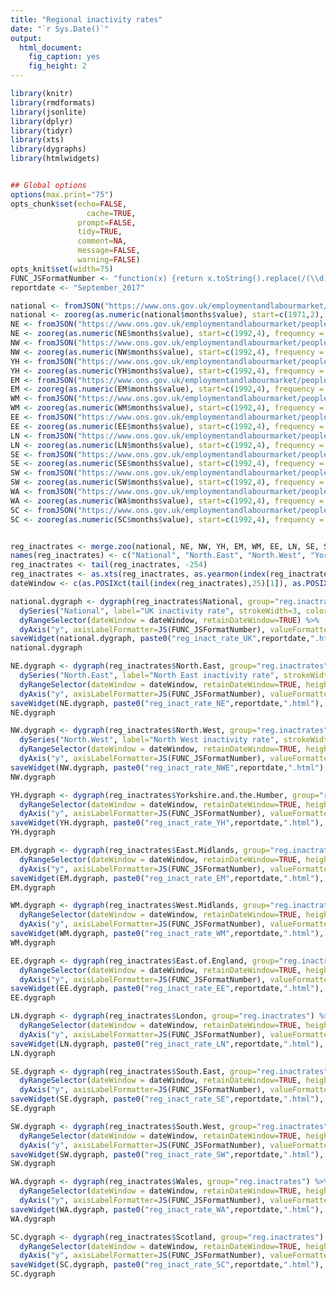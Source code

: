 ---
title: "Regional inactivity rates"
date: "`r Sys.Date()`"
output: 
  html_document: 
    fig_caption: yes
    fig_height: 2
---


```{r knitr_init, echo=FALSE, cache=FALSE, message=FALSE, warning=FALSE}
library(knitr)
library(rmdformats)
library(jsonlite)
library(dplyr)
library(tidyr)
library(xts)
library(dygraphs)
library(htmlwidgets)


## Global options
options(max.print="75")
opts_chunk$set(echo=FALSE,
	             cache=TRUE,
               prompt=FALSE,
               tidy=TRUE,
               comment=NA,
               message=FALSE,
               warning=FALSE)
opts_knit$set(width=75)
FUNC_JSFormatNumber <- "function(x) {return x.toString().replace(/(\\d)(?=(\\d{3})+(?!\\d))/g, '$1,')}"
reportdate <- "September_2017"
```


```{r download_data, echo=FALSE}
national <- fromJSON("https://www.ons.gov.uk/employmentandlabourmarket/peoplenotinwork/economicinactivity/timeseries/lf2s/data")
national <- zooreg(as.numeric(national$months$value), start=c(1971,2), frequency = 12)
NE <- fromJSON("https://www.ons.gov.uk/employmentandlabourmarket/peoplenotinwork/economicinactivity/timeseries/lf59/data")
NE <- zooreg(as.numeric(NE$months$value), start=c(1992,4), frequency = 12)
NW <- fromJSON("https://www.ons.gov.uk/employmentandlabourmarket/peoplenotinwork/economicinactivity/timeseries/lf5a/data")
NW <- zooreg(as.numeric(NW$months$value), start=c(1992,4), frequency = 12)
YH <- fromJSON("https://www.ons.gov.uk/employmentandlabourmarket/peoplenotinwork/economicinactivity/timeseries/lf5b/data")
YH <- zooreg(as.numeric(YH$months$value), start=c(1992,4), frequency = 12)
EM <- fromJSON("https://www.ons.gov.uk/employmentandlabourmarket/peoplenotinwork/economicinactivity/timeseries/lf5c/data")
EM <- zooreg(as.numeric(EM$months$value), start=c(1992,4), frequency = 12)
WM <- fromJSON("https://www.ons.gov.uk/employmentandlabourmarket/peoplenotinwork/economicinactivity/timeseries/lf5d/data")
WM <- zooreg(as.numeric(WM$months$value), start=c(1992,4), frequency = 12)
EE <- fromJSON("https://www.ons.gov.uk/employmentandlabourmarket/peoplenotinwork/economicinactivity/timeseries/lf5e/data")
EE <- zooreg(as.numeric(EE$months$value), start=c(1992,4), frequency = 12)
LN <- fromJSON("https://www.ons.gov.uk/employmentandlabourmarket/peoplenotinwork/economicinactivity/timeseries/lf5f/data")
LN <- zooreg(as.numeric(LN$months$value), start=c(1992,4), frequency = 12)
SE <- fromJSON("https://www.ons.gov.uk/employmentandlabourmarket/peoplenotinwork/economicinactivity/timeseries/lf5g/data")
SE <- zooreg(as.numeric(SE$months$value), start=c(1992,4), frequency = 12)
SW <- fromJSON("https://www.ons.gov.uk/employmentandlabourmarket/peoplenotinwork/economicinactivity/timeseries/lf5h/data")
SW <- zooreg(as.numeric(SW$months$value), start=c(1992,4), frequency = 12)
WA <- fromJSON("https://www.ons.gov.uk/employmentandlabourmarket/peoplenotinwork/economicinactivity/timeseries/lf5j/data")
WA <- zooreg(as.numeric(WA$months$value), start=c(1992,4), frequency = 12)
SC <- fromJSON("https://www.ons.gov.uk/employmentandlabourmarket/peoplenotinwork/economicinactivity/timeseries/lf5k/data")
SC <- zooreg(as.numeric(SC$months$value), start=c(1992,4), frequency = 12)


reg_inactrates <- merge.zoo(national, NE, NW, YH, EM, WM, EE, LN, SE, SW, WA, SC)
names(reg_inactrates) <- c("National", "North.East", "North.West", "Yorkshire.and.the.Humber", "East.Midlands", "West.Midlands", "East.of.England", "London", "South.East", "South.West", "Wales", "Scotland")
reg_inactrates <- tail(reg_inactrates, -254)
reg_inactrates <- as.xts(reg_inactrates, as.yearmon(index(reg_inactrates)))
dateWindow <- c(as.POSIXct(tail(index(reg_inactrates),25)[1]), as.POSIXct(tail(index(reg_inactrates),25)[25]))
```

```{r national, echo=FALSE, fig.cap="UK inactivity rate", fig.width=7, fig.height=2}
national.dygraph <- dygraph(reg_inactrates$National, group="reg.inactrates") %>% 
  dySeries("National", label="UK inactivity rate", strokeWidth=3, color="#ee7e3b") %>%
  dyRangeSelector(dateWindow = dateWindow, retainDateWindow=TRUE) %>% 
  dyAxis("y", axisLabelFormatter=JS(FUNC_JSFormatNumber), valueFormatter=JS(FUNC_JSFormatNumber))
saveWidget(national.dygraph, paste0("reg_inact_rate_UK",reportdate,".html"), selfcontained = TRUE)
national.dygraph
```



```{r NE, echo=FALSE, fig.cap="North East inactivity rate", fig.width=7, fig.height=1.7}
NE.dygraph <- dygraph(reg_inactrates$North.East, group="reg.inactrates") %>% 
  dySeries("North.East", label="North East inactivity rate", strokeWidth=3, color="#ee7e3b") %>%
  dyRangeSelector(dateWindow = dateWindow, retainDateWindow=TRUE, height=20) %>% 
  dyAxis("y", axisLabelFormatter=JS(FUNC_JSFormatNumber), valueFormatter=JS(FUNC_JSFormatNumber))
saveWidget(NE.dygraph, paste0("reg_inact_rate_NE",reportdate,".html"), selfcontained = TRUE)
NE.dygraph
```



```{r NW, echo=FALSE, fig.cap="North West inactivity rate", fig.width=7, fig.height=1.7}
NW.dygraph <- dygraph(reg_inactrates$North.West, group="reg.inactrates") %>% 
  dySeries("North.West", label="North West inactivity rate", strokeWidth=3, color="#ee7e3b") %>%
  dyRangeSelector(dateWindow = dateWindow, retainDateWindow=TRUE, height=20) %>% 
  dyAxis("y", axisLabelFormatter=JS(FUNC_JSFormatNumber), valueFormatter=JS(FUNC_JSFormatNumber))
saveWidget(NW.dygraph, paste0("reg_inact_rate_NWE",reportdate,".html"), selfcontained = TRUE)
NW.dygraph
```



```{r YH, echo=FALSE, fig.cap="Yorkshire inactivity rate", fig.width=7, fig.height=1.7}
YH.dygraph <- dygraph(reg_inactrates$Yorkshire.and.the.Humber, group="reg.inactrates") %>%   dySeries("Yorkshire.and.the.Humber", label="Yorkshire and the Humber inactivity rate", strokeWidth=3, color="#ee7e3b") %>%
  dyRangeSelector(dateWindow = dateWindow, retainDateWindow=TRUE, height=20) %>% 
  dyAxis("y", axisLabelFormatter=JS(FUNC_JSFormatNumber), valueFormatter=JS(FUNC_JSFormatNumber))
saveWidget(YH.dygraph, paste0("reg_inact_rate_YH",reportdate,".html"), selfcontained = TRUE)
YH.dygraph
```
```{r EM, echo=FALSE, fig.cap="East Midlands inactivity rate", fig.width=7, fig.height=1.7}
EM.dygraph <- dygraph(reg_inactrates$East.Midlands, group="reg.inactrates") %>%   dySeries("East.Midlands", label="East Midlands inactivity rate", strokeWidth=3, color="#ee7e3b") %>%
  dyRangeSelector(dateWindow = dateWindow, retainDateWindow=TRUE, height=20) %>% 
  dyAxis("y", axisLabelFormatter=JS(FUNC_JSFormatNumber), valueFormatter=JS(FUNC_JSFormatNumber))
saveWidget(EM.dygraph, paste0("reg_inact_rate_EM",reportdate,".html"), selfcontained = TRUE)
EM.dygraph
```
```{r WM, echo=FALSE, fig.cap="West Midlands inactivity rate", fig.width=7, fig.height=1.7}
WM.dygraph <- dygraph(reg_inactrates$West.Midlands, group="reg.inactrates") %>%   dySeries("West.Midlands", label="West Midlands inactivity rate", strokeWidth=3, color="#ee7e3b") %>%
  dyRangeSelector(dateWindow = dateWindow, retainDateWindow=TRUE, height=20) %>% 
  dyAxis("y", axisLabelFormatter=JS(FUNC_JSFormatNumber), valueFormatter=JS(FUNC_JSFormatNumber))
saveWidget(WM.dygraph, paste0("reg_inact_rate_WM",reportdate,".html"), selfcontained = TRUE)
WM.dygraph
```
```{r EE, echo=FALSE, fig.cap="Eastern inactivity rate", fig.width=7, fig.height=1.7}
EE.dygraph <- dygraph(reg_inactrates$East.of.England, group="reg.inactrates") %>%   dySeries("East.of.England", label="East of England inactivity rate", strokeWidth=3, color="#ee7e3b") %>%
  dyRangeSelector(dateWindow = dateWindow, retainDateWindow=TRUE, height=20) %>% 
  dyAxis("y", axisLabelFormatter=JS(FUNC_JSFormatNumber), valueFormatter=JS(FUNC_JSFormatNumber))
saveWidget(EE.dygraph, paste0("reg_inact_rate_EE",reportdate,".html"), selfcontained = TRUE)
EE.dygraph
```
```{r LN, echo=FALSE, fig.cap="London inactivity rate", fig.width=7, fig.height=1.7}
LN.dygraph <- dygraph(reg_inactrates$London, group="reg.inactrates") %>%   dySeries("London", label="London inactivity rate", strokeWidth=3, color="#ee7e3b") %>%
  dyRangeSelector(dateWindow = dateWindow, retainDateWindow=TRUE, height=20) %>% 
  dyAxis("y", axisLabelFormatter=JS(FUNC_JSFormatNumber), valueFormatter=JS(FUNC_JSFormatNumber))
saveWidget(LN.dygraph, paste0("reg_inact_rate_LN",reportdate,".html"), selfcontained = TRUE)
LN.dygraph
```
```{r SE, echo=FALSE, fig.cap="South East inactivity rate", fig.width=7, fig.height=1.7}
SE.dygraph <- dygraph(reg_inactrates$South.East, group="reg.inactrates") %>%   dySeries("South.East", label="South East inactivity rate", strokeWidth=3, color="#ee7e3b") %>%
  dyRangeSelector(dateWindow = dateWindow, retainDateWindow=TRUE, height=20) %>% 
  dyAxis("y", axisLabelFormatter=JS(FUNC_JSFormatNumber), valueFormatter=JS(FUNC_JSFormatNumber))
saveWidget(SE.dygraph, paste0("reg_inact_rate_SE",reportdate,".html"), selfcontained = TRUE)
SE.dygraph
```
```{r SW, echo=FALSE, fig.cap="South West inactivity rate", fig.width=7, fig.height=1.7}
SW.dygraph <- dygraph(reg_inactrates$South.West, group="reg.inactrates") %>%   dySeries("South.West", label="South West inactivity rate", strokeWidth=3, color="#ee7e3b") %>%
  dyRangeSelector(dateWindow = dateWindow, retainDateWindow=TRUE, height=20) %>% 
  dyAxis("y", axisLabelFormatter=JS(FUNC_JSFormatNumber), valueFormatter=JS(FUNC_JSFormatNumber))
saveWidget(SW.dygraph, paste0("reg_inact_rate_SW",reportdate,".html"), selfcontained = TRUE)
SW.dygraph
```
```{r WA, echo=FALSE, fig.cap="Wales inactivity rate", fig.width=7, fig.height=1.7}
WA.dygraph <- dygraph(reg_inactrates$Wales, group="reg.inactrates") %>%   dySeries("Wales", label="Wales inactivity rate", strokeWidth=3, color="#ee7e3b") %>%
  dyRangeSelector(dateWindow = dateWindow, retainDateWindow=TRUE, height=20) %>% 
  dyAxis("y", axisLabelFormatter=JS(FUNC_JSFormatNumber), valueFormatter=JS(FUNC_JSFormatNumber))
saveWidget(WA.dygraph, paste0("reg_inact_rate_WA",reportdate,".html"), selfcontained = TRUE)
WA.dygraph
```
```{r SC, echo=FALSE, fig.cap="Scotland inactivity rate", fig.width=7, fig.height=1.7}
SC.dygraph <- dygraph(reg_inactrates$Scotland, group="reg.inactrates") %>%   dySeries("Scotland", label="Scotland inactivity rate", strokeWidth=3, color="#ee7e3b") %>%
  dyRangeSelector(dateWindow = dateWindow, retainDateWindow=TRUE, height=20) %>% 
  dyAxis("y", axisLabelFormatter=JS(FUNC_JSFormatNumber), valueFormatter=JS(FUNC_JSFormatNumber))
saveWidget(SC.dygraph, paste0("reg_inact_rate_SC",reportdate,".html"), selfcontained = TRUE)
SC.dygraph
```